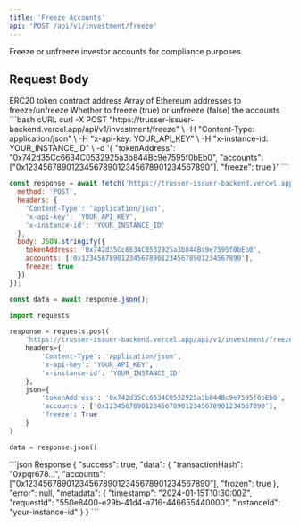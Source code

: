 ```yaml
---
title: 'Freeze Accounts'
api: 'POST /api/v1/investment/freeze'
---
```


Freeze or unfreeze investor accounts for compliance purposes.

## Request Body

<ParamField body="tokenAddress" type="string" required>
  ERC20 token contract address
</ParamField>

<ParamField body="accounts" type="array" required>
  Array of Ethereum addresses to freeze/unfreeze
</ParamField>

<ParamField body="freeze" type="boolean" default="true">
  Whether to freeze (true) or unfreeze (false) the accounts
</ParamField>

<RequestExample>
```bash cURL
curl -X POST "https://trusser-issuer-backend.vercel.app/api/v1/investment/freeze" \
  -H "Content-Type: application/json" \
  -H "x-api-key: YOUR_API_KEY" \
  -H "x-instance-id: YOUR_INSTANCE_ID" \
  -d '{
    "tokenAddress": "0x742d35Cc6634C0532925a3b844Bc9e7595f0bEb0",
    "accounts": ["0x1234567890123456789012345678901234567890"],
    "freeze": true
  }'
```

```javascript JavaScript
const response = await fetch('https://trusser-issuer-backend.vercel.app/api/v1/investment/freeze', {
  method: 'POST',
  headers: {
    'Content-Type': 'application/json',
    'x-api-key': 'YOUR_API_KEY',
    'x-instance-id': 'YOUR_INSTANCE_ID'
  },
  body: JSON.stringify({
    tokenAddress: '0x742d35Cc6634C0532925a3b844Bc9e7595f0bEb0',
    accounts: ['0x1234567890123456789012345678901234567890'],
    freeze: true
  })
});

const data = await response.json();
```

```python Python
import requests

response = requests.post(
    'https://trusser-issuer-backend.vercel.app/api/v1/investment/freeze',
    headers={
        'Content-Type': 'application/json',
        'x-api-key': 'YOUR_API_KEY',
        'x-instance-id': 'YOUR_INSTANCE_ID'
    },
    json={
        'tokenAddress': '0x742d35Cc6634C0532925a3b844Bc9e7595f0bEb0',
        'accounts': ['0x1234567890123456789012345678901234567890'],
        'freeze': True
    }
)

data = response.json()
```
</RequestExample>

<ResponseExample>
```json Response
{
  "success": true,
  "data": {
    "transactionHash": "0xpqr678...",
    "accounts": ["0x1234567890123456789012345678901234567890"],
    "frozen": true
  },
  "error": null,
  "metadata": {
    "timestamp": "2024-01-15T10:30:00Z",
    "requestId": "550e8400-e29b-41d4-a716-446655440000",
    "instanceId": "your-instance-id"
  }
}
```
</ResponseExample>
